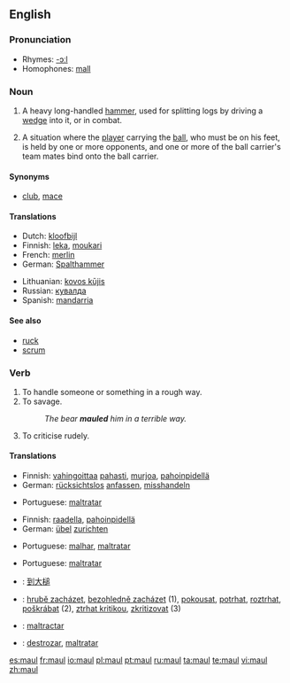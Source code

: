 {{see|Maul}}
==English==

===Pronunciation===
* Rhymes: [[Rhymes:English:-ɔːl|-ɔːl]]
* Homophones: [[mall]]

===Noun===
{{en-noun}}

# A heavy long-handled [[hammer]], used for splitting logs by driving a [[wedge]] into it, or in combat.
# {{rugby}} A situation where the [[player]] carrying the [[ball]], who must be on his feet, is held by one or more opponents, and one or more of the ball carrier's team mates bind onto the ball carrier.

====Synonyms====
*{{sense|weapon}} [[club]], [[mace]]

====Translations====
{{trans-top|heavy, long-handled hammer}}
* Dutch: [[kloofbijl]] {{f}}
* Finnish: [[leka]], [[moukari]]
* French: [[merlin]] {{m}}
* German: [[Spalthammer]] {{m}}
{{trans-mid}}
* Lithuanian: [[kovos kūjis]]
* Russian: [[кувалда]] {{f}}
* Spanish: [[mandarria]] {{f}}
{{trans-bottom}}

====See also====
* [[ruck]]
* [[scrum]]

===Verb===
{{en-verb}}

# To handle someone or something in a rough way.
# To savage.
#: ''The bear '''mauled''' him in a terrible way.''
# To criticise rudely.

====Translations====
{{trans-top|handle in a rough way}}
* Finnish: [[vahingoittaa]] [[paha|pahasti]], [[murjoa]], [[pahoinpidellä]]
* German: [[rücksichtslos]] [[anfassen]], [[misshandeln]]
{{trans-mid}}
* Portuguese: [[maltratar]]
{{trans-bottom}}

{{trans-top|savage}}
* Finnish: [[raadella]], [[pahoinpidellä]]
* German: [[übel]] [[zurichten]]
{{trans-mid}}
* Portuguese: [[malhar]], [[maltratar]]
{{trans-bottom}}

{{trans-top|to criticise rudely}}
* Portuguese: [[maltratar]]
{{trans-mid}}
{{trans-bottom}}

{{checktrans-top}}
* {{ttbc|Chinese}}: [[到大槌]]
* {{ttbc|Czech}}: [[hrubě zacházet]], [[bezohledně zacházet]]  (1), [[pokousat]], [[potrhat]], [[roztrhat]], [[poškrábat]] (2),  [[ztrhat kritikou]], [[zkritizovat]] (3)
{{trans-mid}}
* {{ttbc|Interlingua}}: [[maltractar]]
* {{ttbc|Spanish}}: [[destrozar]], [[maltratar]]
{{trans-bottom}}

[[es:maul]]
[[fr:maul]]
[[io:maul]]
[[pl:maul]]
[[pt:maul]]
[[ru:maul]]
[[ta:maul]]
[[te:maul]]
[[vi:maul]]
[[zh:maul]]